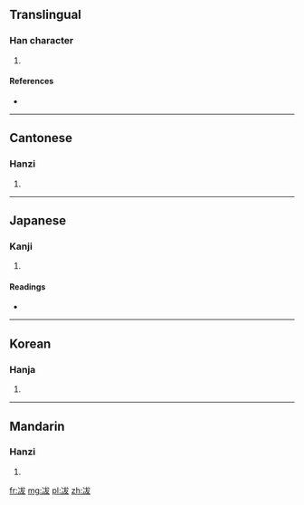 {{zh-hanzi|{{zh-lookup|冹}}}}
==Translingual==

===Han character===
{{Han char|rn=15|rad=冫|as=05|sn=7|four=3314<sub>7</sub>|canj=戈一戈大水 (IMIKE), 戈一戈大大 (IMIKK)}}

# {{defn|Han|sort=冫05}}

====References====
* {{Han ref|kx=0132.030|dkj=01624|dj=0295.050|hdz=10295.140|uh=51B9|ud=20921|bh=CA6B|bd=51819}}

----

==Cantonese==

===Hanzi===
{{yue-hanzi|jyut=|y=bat1}}

# {{defn|Cantonese|sort=冫05}}

----

==Japanese==

===Kanji===
{{ja-kanji|grade=|rs=冫05}}

# {{defn|Japanese|sort=冫05}}

====Readings====
* {{ja-readings|on=[[ふつ]] (futsu), [[ぶち]] (buchi), [[はつ]] (hatsu), [[ほち]] (hochi)|kun=}}

----

==Korean==

===Hanja===
{{ko-hanja|hangeul=불|rv=bul|mr=pul}}

# {{defn|Korean|sort=冫05}}

----

==Mandarin==

===Hanzi===
{{cmn-hanzi|pin=[[fú]] ([[fu2]])|wg=fu<sup>2</sup>}}

# {{defn|Mandarin|sort=冫05}}

[[fr:冹]]
[[mg:冹]]
[[pl:冹]]
[[zh:冹]]